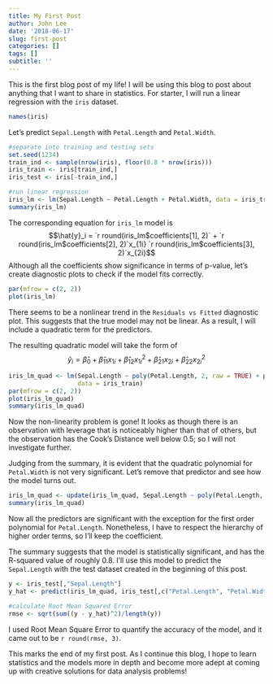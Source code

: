 ```yaml
---
title: My First Post
author: John Lee
date: '2018-06-17'
slug: first-post
categories: []
tags: []
subtitle: ''
---
```


This is the first blog post of my life! I will be using this blog to post about anything that I want to share in statistics. For starter, I will run a linear regression with the `iris` dataset.


```r
names(iris)
```
Let's predict `Sepal.Length` with `Petal.Length` and `Petal.Width`.

```r
#separate into training and testing sets
set.seed(1234)
train_ind <- sample(nrow(iris), floor(0.8 * nrow(iris)))
iris_train <- iris[train_ind,]
iris_test <- iris[-train_ind,]

#run linear regression
iris_lm <- lm(Sepal.Length ~ Petal.Length + Petal.Width, data = iris_train)
summary(iris_lm)
```

The corresponding equation for `iris_lm` model is
$$\hat{y}_i = `r round(iris_lm$coefficients[1], 2)` + `r round(iris_lm$coefficients[2], 2)`x_{1i}  `r round(iris_lm$coefficients[3], 2)`x_{2i}$$
Although all the coefficients show significance in terms of p-value, let's create diagnostic plots to check if the model fits correctly. 
```r
par(mfrow = c(2, 2))
plot(iris_lm)
```

There seems to be a nonlinear trend in the `Residuals vs Fitted` diagnostic plot. This suggests that the true model may not be linear. As a result, I will include a quadratic term for the predictors.

The resulting quadratic model will take the form of
$$\hat{y}_i = \hat{\beta}_0 + \hat{\beta}_{11}x_{1i} + \hat{\beta}_{12}x_{1i}^2 + \hat{\beta}_{21}x_{2i} + \hat{\beta}_{22}x_{2i}^2$$

```r
iris_lm_quad <- lm(Sepal.Length ~ poly(Petal.Length, 2, raw = TRUE) + poly(Petal.Width, 2, raw = TRUE),
                   data = iris_train)
par(mfrow = c(2, 2))
plot(iris_lm_quad)
summary(iris_lm_quad)
```

Now the non-linearity problem is gone! It looks as though there is an observation with leverage that is noticeably higher than that of others, but the observation has the Cook's Distance well below 0.5; so I will not investigate further.

Judging from the summary, it is evident that the quadratic polynomial for `Petal.Width` is not very significant. Let's remove that predictor and see how the model turns out.

```r
iris_lm_quad <- update(iris_lm_quad, Sepal.Length ~ poly(Petal.Length, 2, raw = TRUE) + Petal.Width)
summary(iris_lm_quad)
```

Now all the predictors are significant with the exception for the first order polynomial for `Petal.Length`. Nonetheless, I have to respect the hierarchy of higher order terms, so I'll keep the coefficient.

The summary suggests that the model is statistically significant, and has the R-squared value of roughly 0.8. I'll use this model to predict the `Sepal.Length` with the test dataset created in the beginning of this post.

```r
y <- iris_test[,"Sepal.Length"]
y_hat <- predict(iris_lm_quad, iris_test[,c("Petal.Length", "Petal.Width")])

#calculate Root Mean Squared Error
rmse <- sqrt(sum((y - y_hat)^2)/length(y))
```

I used Root Mean Square Error to quantify the accuracy of the model, and it came out to be `r round(rmse, 3)`.

This marks the end of my first post. As I continue this blog, I hope to learn statistics and the models more in depth and become more adept at coming up with creative solutions for data analysis problems!